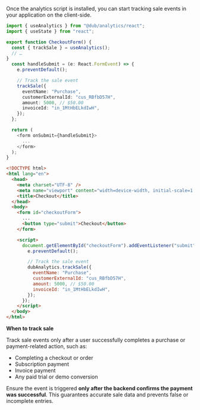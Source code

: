 
Once the analytics script is installed, you can start tracking sale events in your application on the client-side.

<CodeGroup>

```typescript React
import { useAnalytics } from "@dub/analytics/react";
import { useState } from "react";

export function CheckoutForm() {
  const { trackSale } = useAnalytics();
  // …
}
  const handleSubmit = (e: React.FormEvent) => {
    e.preventDefault();

    // Track the sale event
    trackSale({
      eventName: "Purchase",
      customerExternalId: "cus_RBfbD57H",
      amount: 5000, // $50.00
      invoiceId: "in_1MtHbELkdIwH",
    });
  };

  return (
    <form onSubmit={handleSubmit}>
      ...
    </form>
  );
}
```

```html Other
<!DOCTYPE html>
<html lang="en">
  <head>
    <meta charset="UTF-8" />
    <meta name="viewport" content="width=device-width, initial-scale=1.0" />
    <title>Checkout</title>
  </head>
  <body>
    <form id="checkoutForm">
      ...
      <button type="submit">Checkout</button>
    </form>

    <script>
      document.getElementById("checkoutForm").addEventListener("submit", function (e) {
        e.preventDefault();

        // Track the sale event
        dubAnalytics.trackSale({
          eventName: "Purchase",
          customerExternalId: "cus_RBfbD57H",
          amount: 5000, // $50.00
          invoiceId: "in_1MtHbELkdIwH",
        });
      });
    </script>
  </body>
</html>
```

</CodeGroup>

<SaleAttributes />

**When to track sale**

Track sale events only after a user successfully completes a purchase or payment-related action, such as:

  - Completing a checkout or order
  - Subscription payment
  - Invoice payment
  - Any paid trial or demo conversion
  
Ensure the event is triggered **only after the backend confirms the payment was successful**. This guarantees accurate sale data and prevents false or incomplete entries.
